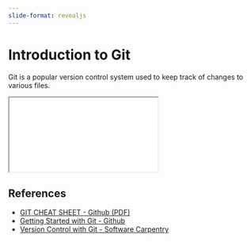 ```yaml
---
slide-format: revealjs
---
```


# Introduction to Git

Git is a popular version control system used to keep track of changes to various files.

<div>

```{=html}
<iframe class="slide-deck" src="git-slides/"></iframe>
```

</div>


## References

* [GIT CHEAT SHEET - Github (PDF)](https://education.github.com/git-cheat-sheet-education.pdf)
* [Getting Started with Git - Github](https://docs.github.com/en/get-started/getting-started-with-git)
* [Version Control with Git - Software Carpentry](https://swcarpentry.github.io/git-novice/)
